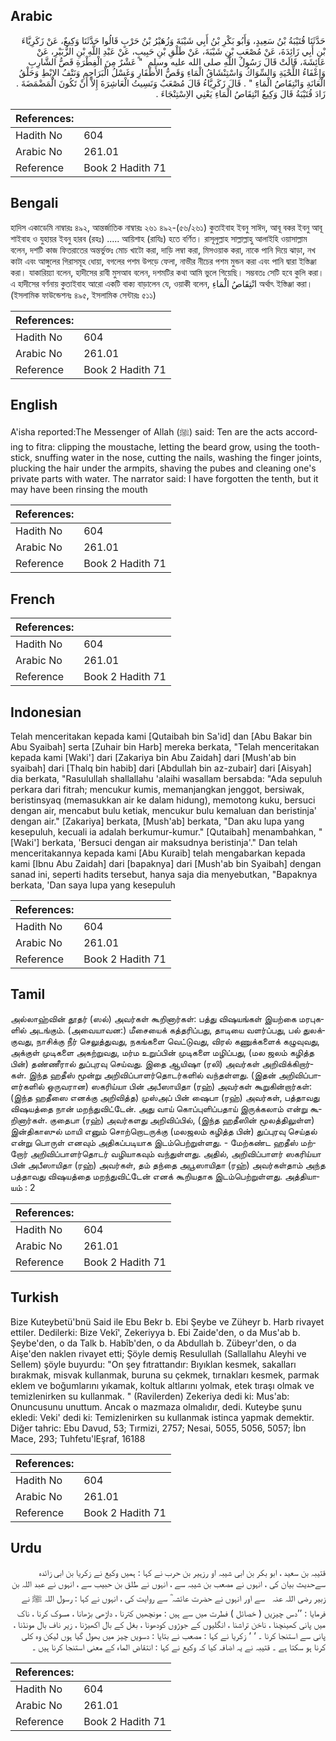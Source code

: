 ## Arabic


<div dir="rtl" lang="ar" style={{fontSize:'larger',backgroundColor:'#f8f9fa',padding:20}}>
حَدَّثَنَا قُتَيْبَةُ بْنُ سَعِيدٍ، وَأَبُو بَكْرِ بْنُ أَبِي شَيْبَةَ وَزُهَيْرُ بْنُ حَرْبٍ قَالُوا حَدَّثَنَا وَكِيعٌ، عَنْ زَكَرِيَّاءَ بْنِ أَبِي زَائِدَةَ، عَنْ مُصْعَبِ بْنِ شَيْبَةَ، عَنْ طَلْقِ بْنِ حَبِيبٍ، عَنْ عَبْدِ اللَّهِ بْنِ الزُّبَيْرِ، عَنْ عَائِشَةَ، قَالَتْ قَالَ رَسُولُ اللَّهِ صلى الله عليه وسلم ‏ "‏ عَشْرٌ مِنَ الْفِطْرَةِ قَصُّ الشَّارِبِ وَإِعْفَاءُ اللِّحْيَةِ وَالسِّوَاكُ وَاسْتِنْشَاقُ الْمَاءِ وَقَصُّ الأَظْفَارِ وَغَسْلُ الْبَرَاجِمِ وَنَتْفُ الإِبْطِ وَحَلْقُ الْعَانَةِ وَانْتِقَاصُ الْمَاءِ ‏"‏ ‏.‏ قَالَ زَكَرِيَّاءُ قَالَ مُصْعَبٌ وَنَسِيتُ الْعَاشِرَةَ إِلاَّ أَنْ تَكُونَ الْمَضْمَضَةَ ‏.‏ زَادَ قُتَيْبَةُ قَالَ وَكِيعٌ انْتِقَاصُ الْمَاءِ يَعْنِي الاِسْتِنْجَاءَ ‏.‏
</div>
<div style={{backgroundColor:'#f8f9fa',padding:20, marginBottom: 10}}><table> <thead> <tr> <th>References:</th> <th></th> </tr> </thead> <tbody><tr><td>Hadith No</td><td>604</td></tr><tr><td>Arabic No</td><td>261.01</td></tr><tr><td>Reference</td><td>Book 2 Hadith 71</td></tr></tbody></table></div>

## Bengali


<div dir="ltr" lang="bn" style={{fontSize:'larger',backgroundColor:'#f8f9fa',padding:20}}>
হাদিস একাডেমি নাম্বারঃ ৪৯২, আন্তর্জাতিক নাম্বারঃ ২৬১ ৪৯২-(৫৬/২৬১) কুতাইবাহ ইবনু সাঈদ, আবূ বকর ইবনু আবূ শাইবাহ ও যুহায়র ইবনু হারব (রহঃ) ..... আয়িশাহ (রাযিঃ) হতে বর্ণিত। রাসূলুল্লাহ সাল্লাল্লাহু আলাইহি ওয়াসাল্লাম বলেন, দশটি কাজ ফিতরাতের অন্তর্ভুক্তঃ মোচ খাটো করা, দাড়ি লম্বা করা, মিসওয়াক করা, নাকে পানি দিয়ে ঝাড়া, নখ কাটা এবং আঙ্গুলের গিরাসমূহ ধোয়া, বগলের পশম উপড়ে ফেলা, নাভীর নীচের পশম মুন্ডন করা এবং পানি দ্বারা ইস্তিঞ্জা করা। যাকারিয়্যা বলেন, হাদীসের রাবী মুসআব বলেন, দশমটির কথা আমি ভুলে গিয়েছি। সম্ভবতঃ সেটি হবে কুলি করা। এ হাদীসের বর্ণনায় কুতাইবাহ আরো একটি বাক্য বাড়ালেন যে, ওয়াকী বলেন, انْتِقَاصُ الْمَاءِ অর্থাৎ ইস্তিঞ্জা করা। (ইসলামিক ফাউন্ডেশনঃ ৪৯৫, ইসলামিক সেন্টারঃ ৫১১)
</div>
<div style={{backgroundColor:'#f8f9fa',padding:20, marginBottom: 10}}><table> <thead> <tr> <th>References:</th> <th></th> </tr> </thead> <tbody><tr><td>Hadith No</td><td>604</td></tr><tr><td>Arabic No</td><td>261.01</td></tr><tr><td>Reference</td><td>Book 2 Hadith 71</td></tr></tbody></table></div>

## English


<div dir="ltr" lang="en" style={{fontSize:'larger',backgroundColor:'#f8f9fa',padding:20}}>
A'isha reported:The Messenger of Allah (ﷺ) said: Ten are the acts according to fitra: clipping the moustache, letting the beard grow, using the tooth-stick, snuffing water in the nose, cutting the nails, washing the finger joints, plucking the hair under the armpits, shaving the pubes and cleaning one's private parts with water. The narrator said: I have forgotten the tenth, but it may have been rinsing the mouth
</div>
<div style={{backgroundColor:'#f8f9fa',padding:20, marginBottom: 10}}><table> <thead> <tr> <th>References:</th> <th></th> </tr> </thead> <tbody><tr><td>Hadith No</td><td>604</td></tr><tr><td>Arabic No</td><td>261.01</td></tr><tr><td>Reference</td><td>Book 2 Hadith 71</td></tr></tbody></table></div>

## French


<div dir="ltr" lang="fr" style={{fontSize:'larger',backgroundColor:'#f8f9fa',padding:20}}>

</div>
<div style={{backgroundColor:'#f8f9fa',padding:20, marginBottom: 10}}><table> <thead> <tr> <th>References:</th> <th></th> </tr> </thead> <tbody><tr><td>Hadith No</td><td>604</td></tr><tr><td>Arabic No</td><td>261.01</td></tr><tr><td>Reference</td><td>Book 2 Hadith 71</td></tr></tbody></table></div>

## Indonesian


<div dir="ltr" lang="id" style={{fontSize:'larger',backgroundColor:'#f8f9fa',padding:20}}>
Telah menceritakan kepada kami [Qutaibah bin Sa'id] dan [Abu Bakar bin Abu Syaibah] serta [Zuhair bin Harb] mereka berkata, "Telah menceritakan kepada kami [Waki'] dari [Zakariya bin Abu Zaidah] dari [Mush'ab bin syaibah] dari [Thalq bin habib] dari [Abdullah bin az-zubair] dari [Aisyah] dia berkata, "Rasulullah shallallahu 'alaihi wasallam bersabda: "Ada sepuluh perkara dari fitrah; mencukur kumis, memanjangkan jenggot, bersiwak, beristinsyaq (memasukkan air ke dalam hidung), memotong kuku, bersuci dengan air, mencabut bulu ketiak, mencukur bulu kemaluan dan beristinja' dengan air." [Zakariya] berkata, [Mush'ab] berkata, "Dan aku lupa yang kesepuluh, kecuali ia adalah berkumur-kumur." [Qutaibah] menambahkan, " [Waki'] berkata, 'Bersuci dengan air maksudnya beristinja'." Dan telah menceritakannya kepada kami [Abu Kuraib] telah mengabarkan kepada kami [Ibnu Abu Zaidah] dari [bapaknya] dari [Mush'ab bin Syaibah] dengan sanad ini, seperti hadits tersebut, hanya saja dia menyebutkan, "Bapaknya berkata, 'Dan saya lupa yang kesepuluh
</div>
<div style={{backgroundColor:'#f8f9fa',padding:20, marginBottom: 10}}><table> <thead> <tr> <th>References:</th> <th></th> </tr> </thead> <tbody><tr><td>Hadith No</td><td>604</td></tr><tr><td>Arabic No</td><td>261.01</td></tr><tr><td>Reference</td><td>Book 2 Hadith 71</td></tr></tbody></table></div>

## Tamil


<div dir="ltr" lang="ta" style={{fontSize:'larger',backgroundColor:'#f8f9fa',padding:20}}>
அல்லாஹ்வின் தூதர் (ஸல்) அவர்கள் கூறினார்கள்: பத்து விஷயங்கள் இயற்கை மரபுகளில் அடங்கும். (அவையாவன:) மீசையைக் கத்தரிப்பது, தாடியை வளர்ப்பது, பல் துலக்குவது, நாசிக்கு நீர் செலுத்துவது, நகங்களை வெட்டுவது, விரல் கணுக்களைக் கழுவுவது, அக்குள் முடிகளை அகற்றுவது, மர்ம உறுப்பின் முடிகளை மழிப்பது, (மல ஜலம் கழித்த பின்) தண்ணீரால் துப்புரவு செய்வது. இதை ஆயிஷா (ரலி) அவர்கள் அறிவிக்கிறார்கள். இந்த ஹதீஸ் மூன்று அறிவிப்பாளர்தொடர்களில் வந்தள்ளது. (இதன் அறிவிப்பாளர்களில் ஒருவரான) ஸகரிய்யா பின் அபீஸாயிதா (ரஹ்) அவர்கள் கூறுகின்றார்கள்: (இந்த ஹதீஸை எனக்கு அறிவித்த) முஸ்அப் பின் ஷைபா (ரஹ்) அவர்கள், பத்தாவது விஷயத்தை நான் மறந்துவிட்டேன். அது வாய் கொப்புளிப்பதாய் இருக்கலாம் என்று கூறினார்கள். குதைபா (ரஹ்) அவர்களது அறிவிப்பில், (இந்த ஹதீஸின் மூலத்திலுள்ள) இன்திகாஸுல் மாயி எனும் சொற்றொடருக்கு (மலஜலம் கழித்த பின்) துப்புரவு செய்தல் என்று பொருள் எனவும் அதிகப்படியாக இடம்பெற்றுள்ளது. - மேற்கண்ட ஹதீஸ் மற்றோர் அறிவிப்பாளர்தொடர் வழியாகவும் வந்துள்ளது. அதில், அறிவிப்பாளர் ஸகரிய்யா பின் அபீஸாயிதா (ரஹ்) அவர்கள், தம் தந்தை அபூஸாயிதா (ரஹ்) அவர்கள்தாம் அந்த பத்தாவது விஷயத்தை மறந்துவிட்டேன் எனக் கூறியதாக இடம்பெற்றுள்ளது. அத்தியாயம் : 2
</div>
<div style={{backgroundColor:'#f8f9fa',padding:20, marginBottom: 10}}><table> <thead> <tr> <th>References:</th> <th></th> </tr> </thead> <tbody><tr><td>Hadith No</td><td>604</td></tr><tr><td>Arabic No</td><td>261.01</td></tr><tr><td>Reference</td><td>Book 2 Hadith 71</td></tr></tbody></table></div>

## Turkish


<div dir="ltr" lang="tr" style={{fontSize:'larger',backgroundColor:'#f8f9fa',padding:20}}>
Bize Kuteybetü'bnü Said ile Ebu Bekr b. Ebi Şeybe ve Züheyr b. Harb rivayet ettiler. Dedilerki: Bize Vekî', Zekeriyya b. Ebi Zaide'den, o da Mus'ab b. Şeybe'den, o da Talk b. Habîb'den, o da Abdullah b. Zübeyr'den, o da Aişe'den naklen rivayet etti; Şöyle demiş Resulullah (Sallallahu Aleyhi ve Sellem) şöyle buyurdu: "On şey fıtrattandır: Bıyıklan kesmek, sakalları bırakmak, misvak kullanmak, buruna su çekmek, tırnakları kesmek, parmak eklem ve boğumlarını yıkamak, koltuk altlarını yolmak, etek tıraşı olmak ve temizlenirken su kullanmak. " (Ravilerden) Zekeriya dedi ki: Mus'ab: Onuncusunu unuttum. Ancak o mazmaza olmalıdır, dedi. Kuteybe şunu ekledi: Veki' dedi ki: Temizlenirken su kullanmak istinca yapmak demektir. Diğer tahric: Ebu Davud, 53; Tırmizi, 2757; Nesai, 5055, 5056, 5057; İbn Mace, 293; Tuhfetu'lEşraf, 16188
</div>
<div style={{backgroundColor:'#f8f9fa',padding:20, marginBottom: 10}}><table> <thead> <tr> <th>References:</th> <th></th> </tr> </thead> <tbody><tr><td>Hadith No</td><td>604</td></tr><tr><td>Arabic No</td><td>261.01</td></tr><tr><td>Reference</td><td>Book 2 Hadith 71</td></tr></tbody></table></div>

## Urdu


<div dir="rtl" lang="ur" style={{fontSize:'larger',backgroundColor:'#f8f9fa',padding:20}}>
قتیبہ بن سعید ، ابو بکر بن ابی شیبہ او رزہیر بن حرب نے کہا : ہمیں وکیع نے زکریا بن ابی زائدہ سےحدیث بیان کی ، انہوں نے مصعب بن شیبہ سے ، انہوں نے طلق بن حبیب سے ، انہوں نے عبد اللہ بن زبیر ‌رضی ‌اللہ ‌عنہ ‌ ‌ سے اور انہوں نے حضرت عائشہ ؓ سے روایت کی ، انہوں نے کہا : رسول اللہ ﷺ نے فرمایا : ’’دس چیزیں ( خصائل ) فطرت میں سے ہیں : مونچھیں کترنا ، داڑھی بڑھانا ، مسوک کرنا ، ناک میں پانی کھینچنا ، ناخن تراشنا ، انگلیوں کے جوڑوں کودھونا ، بغل کے بال اکھیڑنا ، زیر ناف بال مونڈنا ، پانی سے استنجا کرنا ۔ ‘ ‘ زکریا نے کہا : مصعب نے بتایا : دسویں چیز میں بھول گیا ہوں لیکن وہ کلی کرنا ہو سکتا ہے ۔ قتیبہ نے یہ اضافہ کیا کہ وکیع نے کہا : انتقاض الماء کے معنی استنجا کرنا ہیں ۔
</div>
<div style={{backgroundColor:'#f8f9fa',padding:20, marginBottom: 10}}><table> <thead> <tr> <th>References:</th> <th></th> </tr> </thead> <tbody><tr><td>Hadith No</td><td>604</td></tr><tr><td>Arabic No</td><td>261.01</td></tr><tr><td>Reference</td><td>Book 2 Hadith 71</td></tr></tbody></table></div>